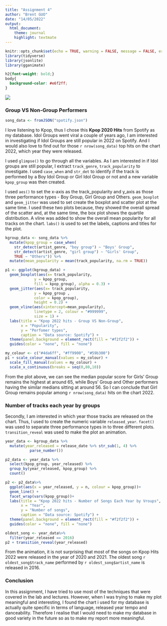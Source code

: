 ```yaml
---
title: "Assignment 4"
author: "Brent GUO"
date: "14/05/2022"
output: 
  html_document: 
    theme: journal
    highlight: textmate
---
```


```r
knitr::opts_chunk$set(echo = TRUE, warning = FALSE, message = FALSE, error = FALSE)
library(tidyverse)
library(jsonlite)
library(gganimate)
```

```css
h2{font-weight: bold;}
body{
  background-color: #e6f2ff;
}
```
![](https://raw.githubusercontent.com/Brentsid25/stats220/0d0b99b74a844daef30858cef663e8ceea5e94e6/header.jpg)

### Group VS Non-Group Performers

```r
song_data <- fromJSON("spotify.json")
```

I love listening to Kpop, thus I chose this **Kpop 2020 Hits** from Spotify as my database. Idol Groups went viral a couple of years ago, I am interested in investigating if Idol Groups are still popular in 2022 on Spotify. And I would also love to find out for those `r nrow(song_data)` top hits on the chart 2022, which year they were released.

I used `glimpse()` to go through all the variables. As I am interested in if Idol groups are still popular, I extract `track_genre`, `track_popularity` to investigate. I used `case_when` and  `str_det` to identify if the track is performed by a Boy Idol Group or Girl Idol Group or not and a new variable `kpop_group` was then created.

I used `aes()` to set the x-axis as the track_popularity and y_axis as those three performance types - Boy Group, Girl Group and Others. `geom_boxplot` and `geom_jitter` was used to set create the boxplot and scatter plot at the same time. I used these two plots because, they showed the overall spread of the scatter and, at the same time, the box plot shows the quartile distribution. A vline was added to show the overall mean popularity for all tracks on the chart. `labs()` is used to set the labels, captions and titles for the plot.


```r
kgroup_data <- song_data %>%
  mutate(kpop_group = case_when(
    str_detect(artist_genre, "boy group") ~ "Boys' Group",
    str_detect(artist_genre, "girl group") ~ "Girls' Group",
    TRUE ~ "Others")) %>%
  mutate(mean_popularity = mean(track_popularity, na.rm = TRUE))

p1 <- ggplot(kgroup_data) +
  geom_boxplot(aes(x= track_popularity, 
             y = kpop_group,
             fill = kpop_group), alpha = 0.3) +
  geom_jitter(aes(x= track_popularity, 
             y = kpop_group , 
             color = kpop_group),
             height = 0.2) +
  geom_vline(aes(xintercept=mean_popularity), 
             linetype = 2, colour = "#999999",
             size = 1) +
  labs(title = "Kpop 2022 hits - Group VS Non-Group",
       x = "Popularity",
       y = "Perfomer types",
       caption = "Data source: Spotify") + 
  theme(panel.background = element_rect(fill = "#f2f2f2")) + 
  guides(color = "none", fill = "none")

my_colour <- c("#4da6ff", "#ff9900", "#59b300")
p1 + scale_colour_manual(values = my_colour) + 
  scale_fill_manual(values = my_colour) + 
  scale_x_continuous(breaks = seq(0,80,10))
```

From the plot above, we can see the median popular score for Girls' Group remains the highest at around 65, while Boys' Group and Other performers having the similar medians sitting at around 56. So I can conclude that Girl Group remains popular among `r nrow(song_data)` hits on the chart 2022.

### Number of tracks each year by groups
Secondly, I am interested in which year those tracks are released on the chart. Thus, I used to create the numeric variable `released_year`. 
`facet()` was used to separate three performance types in to three different plots. `transition_reveal` was used to make the plot an animation. 


```r
year_data <- kgroup_data %>%
  mutate(year_released = release_date %>% str_sub(1, 4) %>%
           parse_number())

p2_data <- year_data %>%
  select(kpop_group, year_released) %>%
  group_by(year_released, kpop_group) %>%
  count()

p2 <- p2_data%>%
  ggplot(aes(x = year_released, y = n, colour = kpop_group))+
  geom_line() +
  facet_wrap(vars(kpop_group))+
  labs(title = "Kpop 2022 hits - Number of Songs Each Year by Vroups",
       x = "Year",
       y = "Number of songs",
       caption = "Data source: Spotify") + 
  theme(panel.background = element_rect(fill = "#f2f2f2")) + 
  guides(color = "none", fill = "none")

oldest_song <- year_data%>%
  filter(year_released == 2016)
p2 + transition_reveal(year_released)

```
From the animation, it is not surprising that most of the songs on Kpop Hits 2022 were released in the year of 2020 and 2021. The oldest song `r oldest_song$track_name` performed by `r oldest_song$artist_name` is released in 2016.

### Conclusion
In this assignment, I have tried to use most of the techniques that were covered in the lab and lectures. However, when I was trying to make my plot meaningful and interesting, I found the chart i used for my database is actually quite specific in terms of language, released year tempo and danceability. Therefore I realise that I would need to make my database in good variety in the future so as to make my report more meaningful.